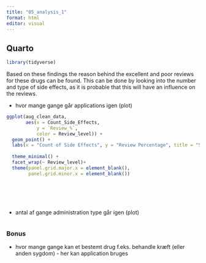 ```yaml
---
title: "05_analysis_1"
format: html
editor: visual
---
```


## Quarto

```r
library(tidyverse)
```

Based on these findings the reason behind the excellent and poor reviews for these drugs can be found. This can be done by looking into the number and type of side effects, as it is probable that this will have an influence on the reviews.

-   hvor mange gange går applications igen (plot)

```r

ggplot(aug_clean_data,
       aes(x = Count_Side_Effects,
           y = `Review_%`,
           color = Review_level)) +
  geom_point() +
  labs(x = "Count of Side Effects", y = "Review Percentage", title = "Side Effects vs. Review Percentage by Review Level") +
  
  theme_minimal() +
  facet_wrap(~ Review_level)+
  theme(panel.grid.major.x = element_blank(),
        panel.grid.minor.x = element_blank())







```

-   antal af gange administration type går igen (plot)

```r




```

### Bonus

-   hvor mange gange kan et bestemt drug f.eks. behandle kræft (eller anden sygdom) - her kan application bruges
